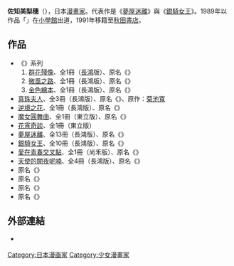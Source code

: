 {{japanese|japanese=さちみりほ|kana=さちみ りほ|romaji=Sachimi Riho}}{{漫畫}}
'''佐知美梨穗'''（{{lang|ja|さちみりほ}}）{{BD||4月9日|catIdx=}}，日本[[漫畫家|漫畫家]]。代表作是《[[夢屋迷離|夢屋迷離]]》與《[[銀騎女王|銀騎女王]]》。1989年以作品「{{lang|ja|日だまりの階段}}」在[[小學館|小學館]]出道，1991年移籍至[[秋田書店|秋田書店]]。

== 作品 ==
*《{{lang|ja|シリーズ斎}}》系列
*# [[群花殘像|群花殘像]]、全1冊（[[長鴻出版社|長鴻]]版）、原名《{{lang|ja|花々の残像}}》
*# [[微風之路|微風之路]]、全1冊（長鴻版）、原名《{{lang|ja|風の道}}》
*# [[金色繪本|金色繪本]]、全1冊（長鴻版）、原名《{{lang|ja|金色絵本}}》
* [[真珠夫人|真珠夫人]]、全3冊（長鴻版）、原名《{{lang|ja|真珠夫人}}》、原作：[[菊池寬|菊池寬]]
* [[逆境之花|逆境之花]]、全1冊（長鴻版）、原名《{{lang|ja|泥に咲く花}}》
* [[魔女圓舞曲|魔女圓舞曲]]、全1冊（東立版）、原名《{{lang|ja|魔女達の輪舞}}》
* [[花宵奇談|花宵奇談]]、全1冊（東立版）
* [[夢屋迷離|夢屋迷離]]、全13冊（長鴻版）、原名《{{lang|ja|夢やしきへようこそ}}》
* [[銀騎女王|銀騎女王]]、全10冊（長鴻版）、原名《{{lang|ja|銀のヴァルキュリアス}}》
* [[愛在青春交叉點|愛在青春交叉點]]、全1冊（尚禾版）、原名《{{lang|ja|青春の賭け}}》
* [[天使的闇夜呢喃|天使的闇夜呢喃]]、全4冊（長鴻版）、原名《{{lang|ja|天使達は闇夜に囁く}}》
* 原名《{{lang|ja|ローゼリア王国物語}}》
* 原名《{{lang|ja|お母ちゃんとおもしゃい東京ぐらし}}》
* 原名《{{lang|ja|華やかな疑惑}}》
* 原名《{{lang|ja|石岡和己の事件簿}}》

==外部連結==
* {{ja}}[https://web.archive.org/web/20071220062411/http://www7a.biglobe.ne.jp/~sachimin/ {{lang|ja|さちみりほ公式サイト　人生脳天気}}]

{{DEFAULTSORT:SACHIMI Riho}}
[[Category:日本漫画家|Category:日本漫画家]]
[[Category:少女漫畫家|Category:少女漫畫家]]
{{manga-stub}}